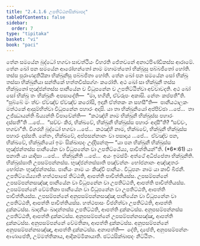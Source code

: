 ```yaml
---
title: "2.4.1.6 උපතිට්ඨනසික්ඛාපද"
tableOfContents: false
sidebar:
  order: 7
type: "tipitaka"
basket: "vi"
book: "paci"
---
```



<DynamicBreadcrumb />

<Division number="815" book="paci">

<Paragraph number="2610" book="paci">
තේන සමයේන බුද්ධෝ භගවා සාවත්ථියං විහරති ජේතවනේ අනාථපිණ්ඩිකස්ස ආරාමේ. තේන ඛෝ පන සමයේන ආරෝහන්තෝ නාම මහාමත්තෝ භික්ඛූසු පබ්බජිතෝ හෝති. තස්ස පුරාණදුතියිකා භික්ඛුනීසු පබ්බජිතා හෝති. තේන ඛෝ පන සමයේන සෝ භික්ඛු තස්සා භික්ඛුනියා සන්තිකේ භත්තවිස්සග්ගං කරෝති. අථ ඛෝ සා භික්ඛුනී තස්ස භික්ඛුනෝ භුඤ්ජන්තස්ස පානීයේන ච විධූපනේන ච උපතිට්ඨිත්වා අච්චාවදති. අථ ඛෝ සෝ භික්ඛු තං භික්ඛුනිං අපසාදේති—  “මා, භගිනි, ඒවරූපං අකාසි. නේතං කප්පතී”ති. “පුබ්බේ මං ත්වං ඒවඤ්ච ඒවඤ්ච කරෝසි, ඉදානි ඒත්තකං න සහසී”ති—  පානීයථාලකං මත්ථකේ ආසුම්භිත්වා විධූපනේන පහාරං අදාසි.
</Paragraph>

<Paragraph number="2611" book="paci">
යා තා භික්ඛුනියෝ අප්පිච්ඡා …පේ…  තා උජ්ඣායන්ති ඛිය්‍යන්ති විපාචේන්ති—  “කථඤ්හි නාම භික්ඛුනී භික්ඛුස්ස පහාරං දස්සතී”ති …පේ…  “සච්චං කිර, භික්ඛවේ, භික්ඛුනී භික්ඛුස්ස පහාරං අදාසී”ති? “සච්චං, භගවා”ති. විගරහි බුද්ධෝ භගවා …පේ…  කථඤ්හි නාම, භික්ඛවේ, භික්ඛුනී භික්ඛුස්ස පහාරං දස්සති. නේතං, භික්ඛවේ, අප්පසන්නානං වා පසාදාය …පේ…  ඒවඤ්ච පන, භික්ඛවේ, භික්ඛුනියෝ ඉමං සික්ඛාපදං උද්දිසන්තු—
</Paragraph>

</Division>
<Division number="816" book="paci">

<Paragraph number="2612" book="paci">
<Emphasis>“යා පන භික්ඛුනී භික්ඛුස්ස භුඤ්ජන්තස්ස පානීයේන වා විධූපනේන වා උපතිට්ඨේය්‍ය, පාචිත්තියන්”</Emphasis>ති. (*6*:<Emphasis>61</Emphasis>)
</Paragraph>

</Division>
<Division number="817" book="paci">

<Paragraph number="2613" book="paci">
<Emphasis>යා පනා</Emphasis>ති යා යාදිසා …පේ…  <Emphasis>භික්ඛුනී</Emphasis>ති …පේ…  අයං ඉමස්මිං අත්ථේ අධිප්පේතා භික්ඛුනීති.
</Paragraph>

<Paragraph number="2614" book="paci">
<Emphasis>භික්ඛුස්සා</Emphasis>ති උපසම්පන්නස්ස.
</Paragraph>

<Paragraph number="2615" book="paci">
<Emphasis>භුඤ්ජන්තස්සා</Emphasis>ති පඤ්චන්නං භෝජනානං අඤ්ඤතරං භෝජනං භුඤ්ජන්තස්ස.
</Paragraph>

<Paragraph number="2616" book="paci">
<Emphasis>පානීයං</Emphasis> නාම යං කිඤ්චි පානීයං.
</Paragraph>

<Paragraph number="2617" book="paci">
<Emphasis>විධූපනං</Emphasis> නාම යා කාචි බීජනී.
</Paragraph>

<Paragraph number="2618" book="paci">
<Emphasis>උපතිට්ඨේය්‍යා</Emphasis>ති හත්ථපාසේ තිට්ඨති, ආපත්ති පාචිත්තියස්ස.
</Paragraph>

</Division>
<Division number="818" book="paci">

<Paragraph number="2619" book="paci">
උපසම්පන්නේ උපසම්පන්නසඤ්ඤා පානීයේන වා විධූපනේන වා උපතිට්ඨති, ආපත්ති පාචිත්තියස්ස. උපසම්පන්නේ වේමතිකා පානීයේන වා විධූපනේන වා උපතිට්ඨති, ආපත්ති පාචිත්තියස්ස. උපසම්පන්නේ අනුපසම්පන්නසඤ්ඤා පානීයේන වා විධූපනේන වා උපතිට්ඨති, ආපත්ති පාචිත්තියස්ස.
</Paragraph>

<Paragraph number="2620" book="paci">
හත්ථපාසං විජහිත්වා උපතිට්ඨති, ආපත්ති දුක්කටස්ස. ඛාදනීයං ඛාදන්තස්ස උපතිට්ඨති, ආපත්ති දුක්කටස්ස. අනුපසම්පන්නස්ස උපතිට්ඨති, ආපත්ති දුක්කටස්ස. අනුපසම්පන්නේ උපසම්පන්නසඤ්ඤා, ආපත්ති දුක්කටස්ස. අනුපසම්පන්නේ වේමතිකා, ආපත්ති දුක්කටස්ස. අනුපසම්පන්නේ අනුපසම්පන්නසඤ්ඤා, ආපත්ති දුක්කටස්ස.
</Paragraph>

</Division>
<Division number="819" book="paci">

<Paragraph number="2621" book="paci">
අනාපත්ති—  දේති, දාපේති, අනුපසම්පන්නං ආණාපේති, උම්මත්තිකාය, ආදිකම්මිකායාති.

</Paragraph>
</Division>

<Paragraph number="2622" type="center" book="paci">
ඡට්ඨසික්ඛාපදං නිට්ඨිතං.
</Paragraph>